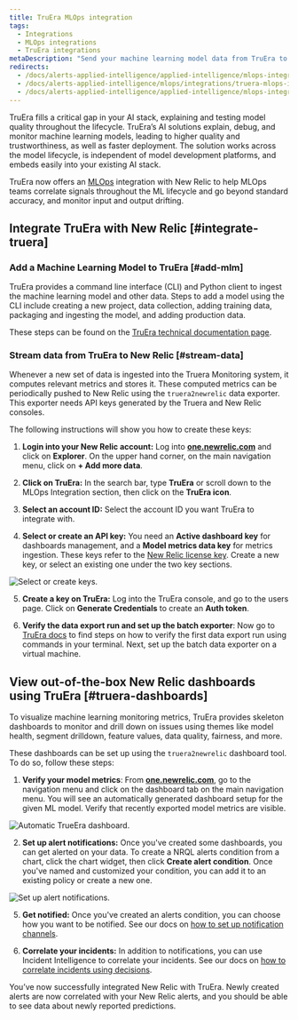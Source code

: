 ```yaml
---
title: TruEra MLOps integration
tags:
  - Integrations
  - MLOps integrations
  - TruEra integrations
metaDescription: "Send your machine learning model data from TruEra to New Relic to understand your model's performance."
redirects:
  - /docs/alerts-applied-intelligence/applied-intelligence/mlops-integrations/truera-mlops-integration
  - /docs/alerts-applied-intelligence/mlops/integrations/truera-mlops-integration
  - /docs/alerts-applied-intelligence/applied-intelligence/mlops-integrations/truera-integration
---
```


TruEra fills a critical gap in your AI stack, explaining and testing model quality throughout the lifecycle. TruEra’s AI solutions explain, debug, and monitor machine learning models, leading to higher quality and trustworthiness, as well as faster deployment. The solution works across the model lifecycle, is independent of model development platforms, and embeds easily into your existing AI stack.

TruEra now offers an [MLOps](/docs/alerts-applied-intelligence/mlops/get-started/intro-mlops/) integration with New Relic to help MLOps teams correlate signals throughout the ML lifecycle and go beyond standard accuracy, and monitor input and output drifting. 

## Integrate TruEra with New Relic [#integrate-truera]

### Add a Machine Learning Model to TruEra [#add-mlm]

TruEra provides a command line interface (CLI) and Python client to ingest the machine learning model and other data. Steps to add a model using the CLI include creating a new project, data collection, adding training data, packaging and ingesting the model, and adding production data. 

These steps can be found on the [TruEra technical documentation page](https://truera.com/newrelicintegration/).

### Stream data from TruEra to New Relic [#stream-data]

Whenever a new set of data is ingested into the Truera Monitoring system, it computes relevant metrics and stores it. These computed metrics can be periodically pushed to New Relic using the `truera2newrelic` data exporter. This exporter needs API keys generated by the Truera and New Relic consoles. 

The following instructions will show you how to create these keys:

1. **Login into your New Relic account:** Log into **[one.newrelic.com](https://one.newrelic.com)** and click on **Explorer**. On the upper hand corner, on the main navigation menu, click on **+ Add more data**.

2. **Click on TruEra:** In the search bar, type **TruEra** or scroll down to the MLOps Integration section, then click on the **TruEra icon**.  

3. **Select an account ID:** Select the account ID you want TruEra to integrate with.

4. **Select or create an API key:** You need an **Active dashboard key** for dashboards management, and a **Model metrics data key** for metrics ingestion. These keys refer to the [New Relic license key](/docs/apis/intro-apis/new-relic-api-keys/#ingest-license-key). Create a new key, or select an existing one under the two key sections. 

![Select or create keys.](./images/truera_step4.png "Select or create keys")

5. **Create a key on TruEra:** Log into the TruEra console, and go to the users page. Click on **Generate Credentials** to create an **Auth token**. 

6. **Verify the data export run and set up the batch exporter**: Now go to [TruEra docs](https://truera.com/newrelicintegration/) to find steps on how to verify the first data export run using commands in your terminal. Next, set up the batch data exporter on a virtual machine.

## View out-of-the-box New Relic dashboards using TruEra [#truera-dashboards]

To visualize machine learning monitoring metrics, TruEra provides skeleton dashboards to monitor and drill down on issues using themes like model health, segment drilldown, feature values, data quality, fairness, and more. 

These dashboards can be set up using the `truera2newrelic` dashboard tool. To do so, follow these steps:

1. **Verify your model metrics**: From **[one.newrelic.com](https://one.newrelic.com)**, go to the navigation menu and click on the dashboard tab on the main navigation menu. You will see an automatically generated dashboard setup for the given ML model. Verify that recently exported model metrics are visible.

![Automatic TrueEra dashboard.](./images/truera_dash1.png "Automatic TrueEra dashboard")

2. **Set up alert notifications:** Once you've created some dashboards, you can get alerted on your data. To create a NRQL alerts condition from a chart, click the chart widget, then click **Create alert condition**. Once you've named and customized your condition, you can add it to an existing policy or create a new one.

![Set up alert notifications.](./images/truera_alerts.png "Set up alert notifications")

5. **Get notified:** Once you've created an alerts condition, you can choose how you want to be notified. See our docs on [how to set up notification channels](/docs/alerts-applied-intelligence/new-relic-alerts/alert-notifications/notification-channels-control-where-send-alerts/).

6. **Correlate your incidents:** In addition to notifications, you can use Incident Intelligence to correlate your incidents. See our docs on [how to correlate incidents using decisions](/docs/alerts-applied-intelligence/applied-intelligence/incident-intelligence/change-applied-intelligence-correlation-logic-decisions/).

You’ve now successfully integrated New Relic with TruEra. Newly created alerts are now correlated with your New Relic alerts, and you should be able to see data about newly reported predictions. 
